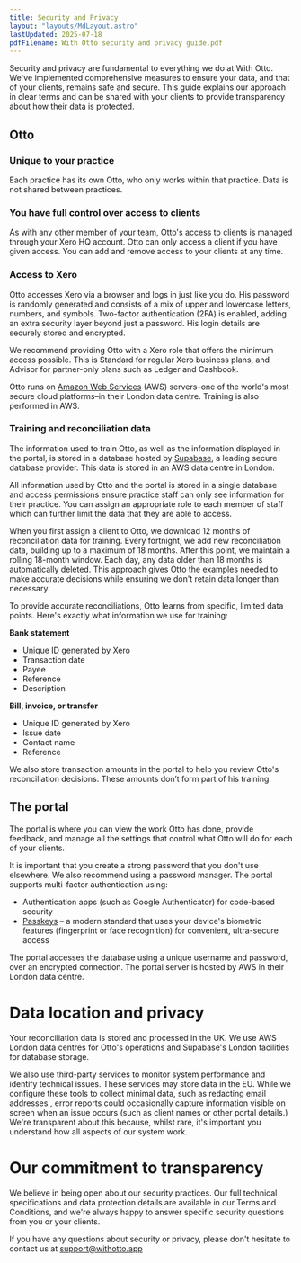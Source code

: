 ```yaml
---
title: Security and Privacy
layout: "layouts/MdLayout.astro"
lastUpdated: 2025-07-18
pdfFilename: With Otto security and privacy guide.pdf
---
```


Security and privacy are fundamental to everything we do at With Otto. We've implemented comprehensive measures to ensure your data, and that of your clients, remains safe and secure. This guide explains our approach in clear terms and can be shared with your clients to provide transparency about how their data is protected.

## Otto

### Unique to your practice

Each practice has its own Otto, who only works within that practice. Data is not shared between practices.

### You have full control over access to clients

As with any other member of your team, Otto's access to clients is managed through your Xero HQ account. Otto can only access a client if you have given access. You can add and remove access to your clients at any time.

### Access to Xero

Otto accesses Xero via a browser and logs in just like you do. His password is randomly generated and consists of a mix of upper and lowercase letters, numbers, and symbols. Two-factor authentication (2FA) is enabled, adding an extra security layer beyond just a password. His login details are securely stored and encrypted.

We recommend providing Otto with a Xero role that offers the minimum access possible. This is Standard for regular Xero business plans, and Advisor for partner-only plans such as Ledger and Cashbook.

Otto runs on [Amazon Web Services](https://aws.amazon.com) (AWS) servers–one of the world's most secure cloud platforms–in their London data centre. Training is also performed in AWS.

### Training and reconciliation data

The information used to train Otto, as well as the information displayed in the portal, is stored in a database hosted by [Supabase](https://supabase.com), a leading secure database provider. This data is stored in an AWS data centre in London.

All information used by Otto and the portal is stored in a single database and access permissions ensure practice staff can only see information for their practice. You can assign an appropriate role to each member of staff which can further limit the data that they are able to access.

When you first assign a client to Otto, we download 12 months of reconciliation data for training. Every fortnight, we add new reconciliation data, building up to a maximum of 18 months. After this point, we maintain a rolling 18-month window. Each day, any data older than 18 months is automatically deleted. This approach gives Otto the examples needed to make accurate decisions while ensuring we don't retain data longer than necessary.

To provide accurate reconciliations, Otto learns from specific, limited data points. Here's exactly what information we use for training:

**Bank statement**

- Unique ID generated by Xero
- Transaction date
- Payee
- Reference
- Description

**Bill, invoice, or transfer**

- Unique ID generated by Xero
- Issue date
- Contact name
- Reference

We also store transaction amounts in the portal to help you review Otto's reconciliation decisions. These amounts don’t form part of his training.

## The portal

The portal is where you can view the work Otto has done, provide feedback, and manage all the settings that control what Otto will do for each of your clients.

It is important that you create a strong password that you don't use elsewhere. We also recommend using a password manager. The portal supports multi-factor authentication using:

- Authentication apps (such as Google Authenticator) for code-based security
- [Passkeys](https://blog.google/inside-google/googlers/ask-a-techspert/how-passkeys-work/) – a modern standard that uses your device's biometric features (fingerprint or face recognition) for convenient, ultra-secure access

The portal accesses the database using a unique username and password, over an encrypted connection. The portal server is hosted by AWS in their London data centre.

# Data location and privacy

Your reconciliation data is stored and processed in the UK. We use AWS London data centres for Otto's operations and Supabase's London facilities for database storage.

We also use third-party services to monitor system performance and identify technical issues. These services may store data in the EU. While we configure these tools to collect minimal data, such as redacting email addresses,, error reports could occasionally capture information visible on screen when an issue occurs (such as client names or other portal details.) We're transparent about this because, whilst rare, it's important you understand how all aspects of our system work.

# Our commitment to transparency

We believe in being open about our security practices. Our full technical specifications and data protection details are available in our Terms and Conditions, and we're always happy to answer specific security questions from you or your clients.

If you have any questions about security or privacy, please don't hesitate to contact us at support@withotto.app
